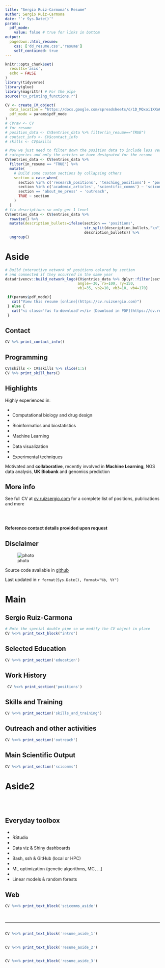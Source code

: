 ```yaml
---
title: "Sergio Ruiz-Carmona's Resume"
author: Sergio Ruiz-Carmona
date: "`r Sys.Date()`"
params:
  pdf_mode:
    value: false # true for links in bottom
output:
  pagedown::html_resume:
    css: ['dd_resume.css','resume']
    self_contained: true
---
```



```r
knitr::opts_chunk$set(
  results='asis', 
  echo = FALSE
)
library(tidyverse)
library(glue)
library(magrittr) # For the pipe
source("cv_printing_functions.r")

CV <- create_CV_object(
  data_location = "https://docs.google.com/spreadsheets/d/1D_MQxoi1XXoQLWSI3mH1Qo6tkctnENAij0-d3BEohu0",  
  pdf_mode = params$pdf_mode
)
# CVraw <- CV
# for resume
# position_data <- CV$entries_data %>% filter(in_resume=="TRUE")
# contact_info <- CV$contact_info
# skills <- CV$skills
```


```r
# Now we just need to filter down the position data to include less verbose
# categories and only the entries we have designated for the resume
CV$entries_data <- CV$entries_data %>% 
  filter(in_resume == "TRUE") %>% 
  mutate(
    # Build some custom sections by collapsing others
    section = case_when(
      section %in% c('research_positions', 'teaching_positions') ~ 'positions', 
      section %in% c('academic_articles', 'scientific_comms') ~ 'scicomms',
      section == 'about_me_press' ~ 'outreach',
      TRUE ~ section
    )
  ) 
# fix descriptions so only get 1 level
CV$entries_data <- CV$entries_data %>% 
  rowwise() %>% 
  mutate(description_bullets=ifelse(section == 'positions',
                                    str_split(description_bullets,"\n")[[1]][1],
                                    description_bullets)) %>% 
  ungroup()
```



Aside
================================================================================

```r
# Build interactive network of positions colored by section
# and connected if they occurred in the same year
datadrivencv::build_network_logo(CV$entries_data %>% dplyr::filter(section != "N/A" & section != "skills_and_training"),
                                 angle=-30, rx=100, ry=150,
                                 vb1=35, vb2=10, vb3=10, vb4=170)
```


```r
 if(params$pdf_mode){
   cat("View this resume [online](https://cv.ruizsergio.com)")
 } else {
   cat("<i class='fas fa-download'></i> [Download in PDF](https://cv.ruizsergio.com/resume.pdf)")
 }
```
 
Contact {#contact}
--------------------------------------------------------------------------------

```r
CV %>% print_contact_info()
```


<i class="fa fa-code"></i> Programming {#skills}
--------------------------------------------------------------------------------

```r
CV$skills <- CV$skills %>% slice(1:5)
CV %>% print_skill_bars()
```


<i class="fa fa-bolt"></i> Highlights {#open-source}
--------------------------------------------------------------------------------

Highly experienced in:

* <li class="bullet">Computational biology and drug design</li>
* <li class="bullet">Bioinformatics and biostatistics</li>
* <li class="bullet">Machine Learning</li>
* <li class="bullet">Data visualization</li>
* <li class="bullet">Experimental techniques</li>

Motivated and <strong>collaborative</strong>, recently involved in <strong>Machine Learning</strong>, NGS data analysis, <strong>UK Biobank</strong> and genomics prediction

<!-- Highly skilled in R, Bash, Python, LaTeX, Perl and SQL -->


<i class="fa fa-info-circle"></i> More info {#more-info}
--------------------------------------------------------------------------------

See full CV at [cv.ruizsergio.com](http://cv.ruizsergio.com/full) for a complete list of positions, publications and more

<br>
<br>

<strong>Reference contact details provided upon request </strong>

Disclaimer {#disclaimer}
--------------------------------------------------------------------------------

![photo](img.jpg){#img .img}

Source code available in [github](https://github.com/sruizcarmona/sergioruiz_cv)

Last updated in `r format(Sys.Date(), format="%b, %Y")`


Main
================================================================================

Sergio Ruiz-Carmona {#title}
--------------------------------------------------------------------------------

```r
# Note the special double pipe so we modify the CV object in place
CV %<>% print_text_block("intro") 
```


Selected Education {data-icon=graduation-cap data-concise=true}
--------------------------------------------------------------------------------

```r
CV %<>% print_section('education')
```


Work History {data-icon=university}
--------------------------------------------------------------------------------

```r
 CV %<>% print_section('positions')
```

<!-- <br> -->

Skills and Training {data-icon=cogs data-concise=true}
--------------------------------------------------------------------------------

```r
CV %<>% print_section('skills_and_training')
```


Outreach and other activities {data-icon=comments}
--------------------------------------------------------------------------------

```r
CV %<>% print_section('outreach')
```

<!-- ::: aside -->
<!-- ```{r} -->
<!-- CV %<>% print_text_block('resume_aside_1') -->
<!-- ``` -->
<!-- ::: -->

Main Scientific Output {data-icon=book}
--------------------------------------------------------------------------------

<!-- ::: aside -->
<!-- ```{r} -->
<!-- CV %<>% print_text_block('resume_aside_2') -->
<!-- ``` -->
<!-- ::: -->

```r
CV %<>% print_section('scicomms')
```


Aside2 {.aside #aside2}
================================================================================

<br> 
<br> 

<i class="fa fa-wrench"></i> Everyday toolbox
--------------------------------------------------------------------------------

* <li class="bullet">RStudio</li>
* <li class="bullet">Data viz & Shiny dashboards</li>
* <li class="bullet">Bash, ssh & GitHub (local or HPC)</li>
* <li class="bullet">ML optimization (genetic algorithms, MC, ...)</li>
* <li class="bullet">Linear models & random forests</li>

<i class="fa fa-link"></i> Web {#aside-2-text-1}
--------------------------------------------------------------------------------

```r
CV %<>% print_text_block('scicomms_aside')
```

<br> 

---

<i class="fa fa-commenting center"></i>
--------------------------------------------------------------------------------

```r
CV %<>% print_text_block('resume_aside_1')
```


<i class="fa fa-users center"></i>
--------------------------------------------------------------------------------

```r
CV %<>% print_text_block('resume_aside_2')
```


<i class="fa fa-capsules center"></i>
--------------------------------------------------------------------------------

```r
CV %<>% print_text_block('resume_aside_3')
```


